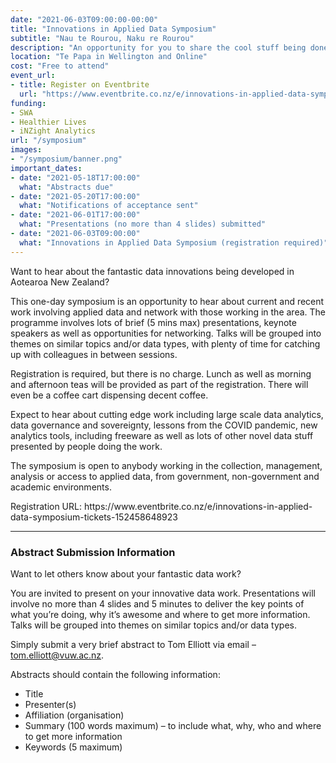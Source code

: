 ```yaml
---
date: "2021-06-03T09:00:00-00:00"
title: "Innovations in Applied Data Symposium"
subtitle: "Nau te Rourou, Naku re Rourou"
description: "An opportunity for you to share the cool stuff being done with data in Aotearoa New Zealand. "
location: "Te Papa in Wellington and Online"
cost: "Free to attend"
event_url:
- title: Register on Eventbrite
  url: "https://www.eventbrite.co.nz/e/innovations-in-applied-data-symposium-tickets-152458648923"
funding:
- SWA
- Healthier Lives
- iNZight Analytics
url: "/symposium"
images:
- "/symposium/banner.png"
important_dates:
- date: "2021-05-18T17:00:00"
  what: "Abstracts due"
- date: "2021-05-20T17:00:00"
  what: "Notifications of acceptance sent"
- date: "2021-06-01T17:00:00"
  what: "Presentations (no more than 4 slides) submitted"
- date: "2021-06-03T09:00:00"
  what: "Innovations in Applied Data Symposium (registration required)"
---
```


Want to hear about the fantastic data innovations being developed in Aotearoa New Zealand?

This one-day symposium is an opportunity to hear about current and recent work involving applied data and network with those working in the area. The programme involves lots of brief (5 mins max) presentations, keynote speakers as well as opportunities for networking. Talks will be grouped into themes on similar topics and/or data types, with plenty of time for catching up with colleagues in between sessions.

Registration is required, but there is no charge. Lunch as well as morning and afternoon teas will be provided as part of the registration. There will even be a coffee cart dispensing decent coffee.

Expect to hear about cutting edge work including large scale data analytics, data governance and sovereignty, lessons from the COVID pandemic, new analytics tools, including freeware as well as lots of other novel data stuff presented by people doing the work.

The symposium is open to anybody working in the collection, management, analysis or access to applied data, from government, non-government and academic environments.

Registration URL: https://www.eventbrite.co.nz/e/innovations-in-applied-data-symposium-tickets-152458648923

***

### Abstract Submission Information

Want to let others know about your fantastic data work?

You are invited to present on your innovative data work. Presentations will involve no more than 4 slides and 5 minutes to deliver the key points of what you’re doing, why it’s awesome and where to get more information. Talks will be grouped into themes on similar topics and/or data types.

Simply submit a very brief abstract to Tom Elliott via email – [tom.elliott@vuw.ac.nz](mailto:tom.elliott@vuw.ac.nz?Subject=Symposium Abstract Submission).

Abstracts should contain the following information:

* Title
* Presenter(s)
* Affiliation (organisation)
* Summary (100 words maximum) – to include what, why, who and where to get more information
* Keywords (5 maximum)
